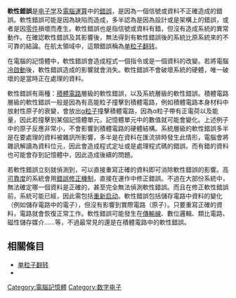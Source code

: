 {{TA|G1=IT}}
{{not|軟體錯誤}}
{{unreferenced|time=2016-09-20T16:10:43+00:00}}
'''軟性錯誤'''是[[电子学|电子学]]及[[電腦運算|電腦運算]]中的[[錯誤|錯誤]]，是因為一個信號或資料不正確造成的錯誤。軟性錯誤可能是因為缺陷而造成，多半認為是因為設計或是架構上的錯誤，或者是因[[電子元件|零件]]損壞而產生。軟性錯誤也是指信號或資料有錯，但沒有造成系統的異常動作。在確認軟性錯誤及其影響後，無法得到有軟性錯誤後的系統比原系統來的不可靠的結論。在航太領域中，這類錯誤稱為[[单粒子翻转|单粒子翻转]]。

在電腦的記憶體中，軟性錯誤會造成程式一個指令或是一個資料的改變。若將電腦[[重新启动|冷啟動]]後，軟性錯誤造成的影響就會消失。軟性錯誤不會破壞系統的硬體，唯一破壞的是當時正在處理的資料。

軟性錯誤有兩種：[[積體電路|積體電路]]層級的軟性錯誤，以及系統層級的軟性錯誤。積體電路層級的軟性錯誤一般是因為有高能粒子撞擊到積體電路，例如積體電路本身材料中放射性原子的衰變，會放出[[α粒子|α粒子]]撞擊積體電路，因為α粒子帶有正電荷以及能量，因此若撞擊到某個記憶體單元，記憶體單元中的數值就可能會變化。上述例子中的原子反應非常小，不會影響到積體電路的硬體結構。系統層級的軟性錯誤多半是在要處理的資料被雜訊所影響，多半是在資料在匯流排時發生此情形，電腦會將雜訊解讀為資料位元，因此會造成程式定址或是處理程式碼的錯誤。而有錯的資料也可能會存到記憶體中，因此造成後續的問題。

若軟性錯誤立刻就偵測到，可以直接重寫正確的資料即可消除軟性錯誤的影響。高[[可靠度|可靠度]]的系統會用[[錯誤修正機制|錯誤修正機制]]，直接在運作中修正錯誤。不過在大部份系統中，無法確定哪一個資料是正確的，甚至完全無法偵測軟性錯誤。而且在修正軟性錯誤前，系統可能已經{{Le|崩溃|Crash (computing)}}，因此{{le|復原程序|recovery procedure}}需包括[[重新启动|重新启动]]。軟性錯誤包括儲存電路中資料的變化（例如儲存電路中的電子），但沒有影響到實際電路（原子）。只要重寫正確的資料，電路就會恢復正常工作。軟性錯誤可能發生在[[傳輸線|傳輸線]]、數位邏輯、類比電路、磁性儲存媒介……等，不過最常見的還是在積體電路中的軟性錯誤。

==相關條目==
*[[单粒子翻转|单粒子翻转]]
*{{le|抗輻射|Radiation hardening}}

{{電腦小作品}}
[[Category:電腦記憶體|Category:電腦記憶體]]
[[Category:数字电子|Category:数字电子]]